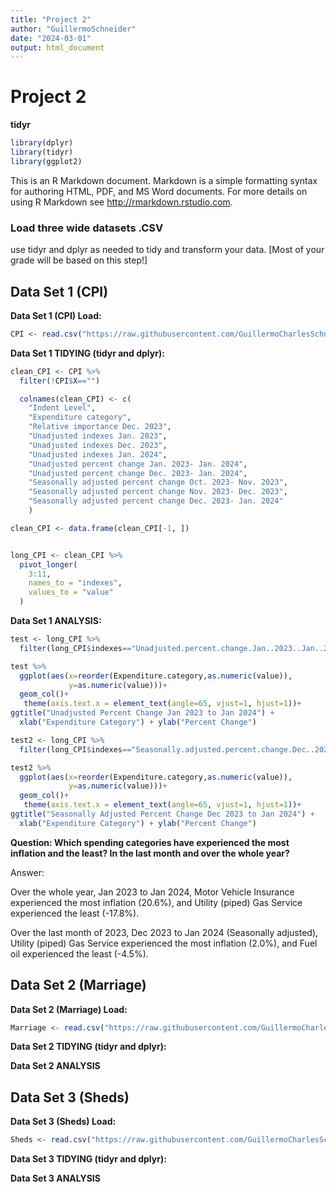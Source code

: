 ```yaml
---
title: "Project 2"
author: "GuillermoSchneider"
date: "2024-03-01"
output: html_document
---
```


# Project 2 

**tidyr**
```r
library(dplyr)
library(tidyr)
library(ggplot2)
```



This is an R Markdown document. Markdown is a simple formatting syntax for authoring HTML, PDF, and MS Word documents. For more details on using R Markdown see <http://rmarkdown.rstudio.com>.

### **Load three wide datasets .CSV**

 use tidyr and dplyr as needed to
tidy and transform your data. [Most of your grade will be based on this step!]

## **Data Set 1 (CPI) **

**Data Set 1 (CPI) Load:**
```r
CPI <- read.csv("https://raw.githubusercontent.com/GuillermoCharlesSchneider/DATA-607/main/Project-2/CPI%202024.csv", sep =",")
```


**Data Set 1 TIDYING (tidyr and dplyr):** 
```r
clean_CPI <- CPI %>%
  filter(!CPI$X=="")

  colnames(clean_CPI) <- c(
    "Indent Level",
    "Expenditure category",
    "Relative importance Dec. 2023",
    "Unadjusted indexes Jan. 2023",
    "Unadjusted indexes Dec. 2023",
    "Unadjusted indexes Jan. 2024",
    "Unadjusted percent change Jan. 2023- Jan. 2024",
    "Unadjusted percent change Dec. 2023- Jan. 2024",
    "Seasonally adjusted percent change Oct. 2023- Nov. 2023",
    "Seasonally adjusted percent change Nov. 2023- Dec. 2023",
    "Seasonally adjusted percent change Dec. 2023- Jan. 2024"
    )

clean_CPI <- data.frame(clean_CPI[-1, ])


long_CPI <- clean_CPI %>%
  pivot_longer(
    3:11,
    names_to = "indexes", 
    values_to = "value"
  )
```


**Data Set 1 ANALYSIS:**
```r

test <- long_CPI %>%
  filter(long_CPI$indexes=="Unadjusted.percent.change.Jan..2023..Jan..2024")

test %>% 
  ggplot(aes(x=reorder(Expenditure.category,as.numeric(value)),
             y=as.numeric(value)))+
  geom_col()+
   theme(axis.text.x = element_text(angle=65, vjust=1, hjust=1))+
ggtitle("Unadjusted Percent Change Jan 2023 to Jan 2024") +
  xlab("Expenditure Category") + ylab("Percent Change")

```
```r
test2 <- long_CPI %>%
  filter(long_CPI$indexes=="Seasonally.adjusted.percent.change.Dec..2023..Jan..2024")

test2 %>% 
  ggplot(aes(x=reorder(Expenditure.category,as.numeric(value)),
             y=as.numeric(value)))+
  geom_col()+
   theme(axis.text.x = element_text(angle=65, vjust=1, hjust=1))+
ggtitle("Seasonally Adjusted Percent Change Dec 2023 to Jan 2024") +
  xlab("Expenditure Category") + ylab("Percent Change")
```

**Question: Which spending categories have experienced the most inflation and the least? In the last month and over the whole year?**

Answer: 

Over the whole year, Jan 2023 to Jan 2024, Motor Vehicle Insurance experienced the most inflation (20.6%), and Utility (piped) Gas Service experienced the least (-17.8%). 

Over the last month of 2023, Dec 2023 to Jan 2024 (Seasonally adjusted), Utility (piped) Gas Service experienced the most inflation (2.0%), and Fuel oil experienced the least (-4.5%). 


## **Data Set 2 (Marriage)**

**Data Set 2 (Marriage) Load:**

```r
Marriage <- read.csv("https://raw.githubusercontent.com/GuillermoCharlesSchneider/DATA-607/main/Project-2/Marriage.csv", sep =",")
```


**Data Set 2 TIDYING (tidyr and dplyr):** 

**Data Set 2 ANALYSIS**



## **Data Set 3 (Sheds)**

**Data Set 3 (Sheds) Load:**

```r
Sheds <- read.csv("https://raw.githubusercontent.com/GuillermoCharlesSchneider/DATA-607/main/Project-2/Sheds.csv", sep =",")
```

**Data Set 3 TIDYING (tidyr and dplyr):** 

**Data Set 3 ANALYSIS**

